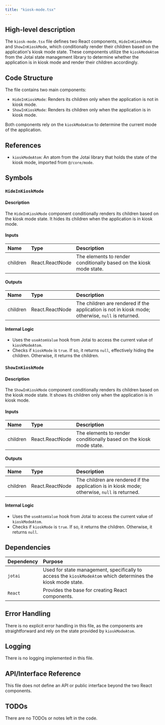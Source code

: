 ```yaml
---
title: "kiosk-mode.tsx"
---
```


## High-level description

The `kiosk-mode.tsx` file defines two React components, `HideInKioskMode` and `ShowInKioskMode`, which conditionally render their children based on the application's kiosk mode state. These components utilize the `kioskModeAtom` from the Jotai state management library to determine whether the application is in kiosk mode and render their children accordingly.

## Code Structure

The file contains two main components:

- `HideInKioskMode`: Renders its children only when the application is not in kiosk mode.
- `ShowInKioskMode`: Renders its children only when the application is in kiosk mode.

Both components rely on the `kioskModeAtom` to determine the current mode of the application.

## References

- `kioskModeAtom`: An atom from the Jotai library that holds the state of the kiosk mode, imported from `@/core/mode`.

## Symbols

### `HideInKioskMode`
#### Description
The `HideInKioskMode` component conditionally renders its children based on the kiosk mode state. It hides its children when the application is in kiosk mode.

#### Inputs
| Name     | Type            | Description          |
|:---------|:----------------|:---------------------|
| children | React.ReactNode | The elements to render conditionally based on the kiosk mode state. |

#### Outputs
| Name     | Type            | Description          |
|:---------|:----------------|:---------------------|
| children | React.ReactNode | The children are rendered if the application is not in kiosk mode; otherwise, `null` is returned. |

#### Internal Logic
- Uses the `useAtomValue` hook from Jotai to access the current value of `kioskModeAtom`.
- Checks if `kioskMode` is `true`. If so, it returns `null`, effectively hiding the children. Otherwise, it returns the children.

### `ShowInKioskMode`
#### Description
The `ShowInKioskMode` component conditionally renders its children based on the kiosk mode state. It shows its children only when the application is in kiosk mode.

#### Inputs
| Name     | Type            | Description          |
|:---------|:----------------|:---------------------|
| children | React.ReactNode | The elements to render conditionally based on the kiosk mode state. |

#### Outputs
| Name     | Type            | Description          |
|:---------|:----------------|:---------------------|
| children | React.ReactNode | The children are rendered if the application is in kiosk mode; otherwise, `null` is returned. |

#### Internal Logic
- Uses the `useAtomValue` hook from Jotai to access the current value of `kioskModeAtom`.
- Checks if `kioskMode` is `true`. If so, it returns the children. Otherwise, it returns `null`.

## Dependencies

| Dependency | Purpose |
|:-----------|:--------|
| `jotai`    | Used for state management, specifically to access the `kioskModeAtom` which determines the kiosk mode state. |
| `React`    | Provides the base for creating React components. |

## Error Handling

There is no explicit error handling in this file, as the components are straightforward and rely on the state provided by `kioskModeAtom`.

## Logging

There is no logging implemented in this file.

## API/Interface Reference

This file does not define an API or public interface beyond the two React components.

## TODOs

There are no TODOs or notes left in the code.